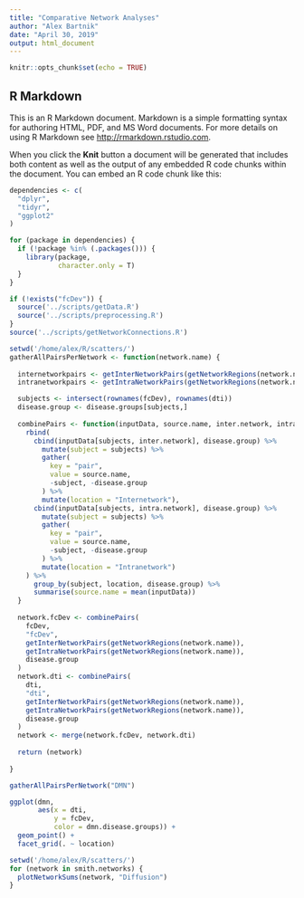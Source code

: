 ```yaml
---
title: "Comparative Network Analyses"
author: "Alex Bartnik"
date: "April 30, 2019"
output: html_document
---
```


```r
knitr::opts_chunk$set(echo = TRUE)
```

## R Markdown

This is an R Markdown document. Markdown is a simple formatting syntax for authoring HTML, PDF, and MS Word documents. For more details on using R Markdown see <http://rmarkdown.rstudio.com>.

When you click the **Knit** button a document will be generated that includes both content as well as the output of any embedded R code chunks within the document. You can embed an R code chunk like this:

```r

dependencies <- c(
  "dplyr",
  "tidyr",
  "ggplot2"
)

for (package in dependencies) {
  if (!package %in% (.packages())) {
    library(package,
            character.only = T)
  }
}

if (!exists("fcDev")) {
  source('../scripts/getData.R')
  source('../scripts/preprocessing.R')
}
source('../scripts/getNetworkConnections.R')

```

```r

setwd('/home/alex/R/scatters/')
gatherAllPairsPerNetwork <- function(network.name) {
  
  internetworkpairs <- getInterNetworkPairs(getNetworkRegions(network.name))
  intranetworkpairs <- getIntraNetworkPairs(getNetworkRegions(network.name))

  subjects <- intersect(rownames(fcDev), rownames(dti))
  disease.group <- disease.groups[subjects,]
  
  combinePairs <- function(inputData, source.name, inter.network, intra.network, disease.group) {
    rbind(
      cbind(inputData[subjects, inter.network], disease.group) %>%
        mutate(subject = subjects) %>%
        gather(
          key = "pair",
          value = source.name,
          -subject, -disease.group
        ) %>%
        mutate(location = "Internetwork"),
      cbind(inputData[subjects, intra.network], disease.group) %>%
        mutate(subject = subjects) %>%
        gather(
          key = "pair",
          value = source.name,
          -subject, -disease.group
        ) %>%
        mutate(location = "Intranetwork")
    ) %>%
      group_by(subject, location, disease.group) %>%
      summarise(source.name = mean(inputData))
  }
  
  network.fcDev <- combinePairs(
    fcDev,
    "fcDev",
    getInterNetworkPairs(getNetworkRegions(network.name)),
    getIntraNetworkPairs(getNetworkRegions(network.name)),
    disease.group
  )
  network.dti <- combinePairs(
    dti,
    "dti",
    getInterNetworkPairs(getNetworkRegions(network.name)),
    getIntraNetworkPairs(getNetworkRegions(network.name)),
    disease.group
  )
  network <- merge(network.fcDev, network.dti)
  
  return (network)
  
}

gatherAllPairsPerNetwork("DMN")

```

```r

ggplot(dmn,
       aes(x = dti,
           y = fcDev,
           color = dmn.disease.groups)) + 
  geom_point() + 
  facet_grid(. ~ location)

```

```r

setwd('/home/alex/R/scatters/')
for (network in smith.networks) {
  plotNetworkSums(network, "Diffusion")
}

```




